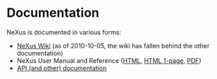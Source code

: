 = Documentation =

NeXus is documented in various forms:

* [[Introduction|NeXus Wiki]] (as of 2010-10-05, the wiki has fallen behind the other documentation)
* NeXus User Manual and Reference ([http://download.nexusformat.org/doc/html/index.html HTML], [http://download.nexusformat.org/doc/NeXusManual.html HTML 1-page], [http://download.nexusformat.org/doc/NeXusManual.pdf PDF])
* [http://download.nexusformat.org/ API (and other) documentation]
